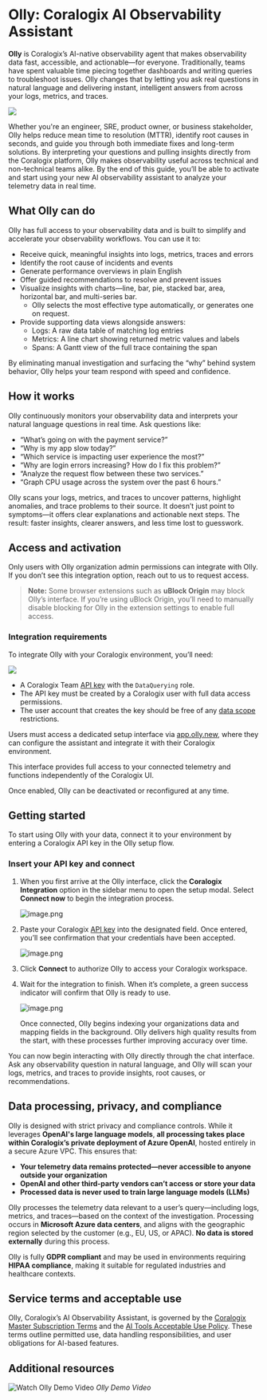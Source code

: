 # Olly: Coralogix AI Observability Assistant

**Olly** is Coralogix’s AI-native observability agent that makes observability data fast, accessible, and actionable—for everyone. Traditionally, teams have spent valuable time piecing together dashboards and writing queries to troubleshoot issues. Olly changes that by letting you ask real questions in natural language and delivering instant, intelligent answers from across your logs, metrics, and traces.

![](./images/olly-hero.png)

Whether you're an engineer, SRE, product owner, or business stakeholder, Olly helps reduce mean time to resolution (MTTR), identify root causes in seconds, and guide you through both immediate fixes and long-term solutions. By interpreting your questions and pulling insights directly from the Coralogix platform, Olly makes observability useful across technical and non-technical teams alike. By the end of this guide, you’ll be able to activate and start using your new AI observability assistant to analyze your telemetry data in real time.

## What Olly can do

Olly has full access to your observability data and is built to simplify and accelerate your observability workflows. 
You can use it to:

- Receive quick, meaningful insights into logs, metrics, traces and errors
- Identify the root cause of incidents and events
- Generate performance overviews in plain English
- Offer guided recommendations to resolve and prevent issues
- Visualize insights with charts—line, bar, pie, stacked bar, area, horizontal bar, and multi-series bar.
    - Olly selects the most effective type automatically, or generates one on request.
- Provide supporting data views alongside answers:
    - Logs: A raw data table of matching log entries
    - Metrics: A line chart showing returned metric values and labels
    - Spans: A Gantt view of the full trace containing the span

By eliminating manual investigation and surfacing the “why” behind system behavior, Olly helps your team respond with speed and confidence.

## How it works

Olly continuously monitors your observability data and interprets your natural language questions in real time. Ask questions like:

- “What’s going on with the payment service?”
- “Why is my app slow today?”
- “Which service is impacting user experience the most?”
- “Why are login errors increasing? How do I fix this problem?”
- “Analyze the request flow between these two services.”
- “Graph CPU usage across the system over the past 6 hours.”

Olly scans your logs, metrics, and traces to uncover patterns, highlight anomalies, and trace problems to their source. It doesn’t just point to symptoms—it offers clear explanations and actionable next steps. The result: faster insights, clearer answers, and less time lost to guesswork.

## Access and activation

Only users with Olly organization admin permissions can integrate with Olly.  If you don’t see this integration option, reach out to us to request access.

> **Note:** Some browser extensions such as **uBlock Origin** may block Olly’s interface. If you’re using uBlock Origin, you’ll need to manually disable blocking for Olly in the extension settings to enable full access.
> 

### Integration requirements

To integrate Olly with your Coralogix environment, you’ll need:

![](./images/team-key-cx-modal.png)

- A Coralogix Team [API key](https://coralogix.com/docs/user-guides/account-management/api-keys/api-keys/) with the `DataQuerying` role.
- The API key must be created by a Coralogix user with full data access permissions.
- The user account that creates the key should be free of any [data scope](https://coralogix.com/docs/user-guides/account-management/user-management/scopes/) restrictions.

Users must access a dedicated setup interface via [app.olly.new](https://olly.new/), where they can configure the assistant and integrate it with their Coralogix environment. 

This interface provides full access to your connected telemetry and functions independently of the Coralogix UI.

Once enabled, Olly can be deactivated or reconfigured at any time.

## Getting started

To start using Olly with your data, connect it to your environment by entering a Coralogix API key in the Olly setup flow.

### Insert your API key and connect

1. When you first arrive at the Olly interface, click the **Coralogix Integration** option in the sidebar menu to open the setup modal. Select **Connect now** to begin the integration process. 
    
    ![image.png](./images/olly-cx-integration-cta.png)
    
2. Paste your Coralogix [API key](https://coralogix.com/docs/user-guides/account-management/api-keys/api-keys/) into the designated field. Once entered, you’ll see confirmation that your credentials have been accepted.
    
    ![image.png](./images/olly-api-key-modal.png)
    
3. Click **Connect** to authorize Olly to access your Coralogix workspace.

4. Wait for the integration to finish. When it’s complete, a green success indicator will confirm that Olly is ready to use.
    
    ![image.png](./images/success-message.png)
    
    Once connected, Olly begins indexing your organizations data and mapping fields in the background. Olly delivers high quality results from the start, with these processes further improving accuracy over time. 
    

You can now begin interacting with Olly directly through the chat interface. Ask any observability question in natural language, and Olly will scan your logs, metrics, and traces to provide insights, root causes, or recommendations.

## Data processing, privacy, and compliance

Olly is designed with strict privacy and compliance controls. While it leverages **OpenAI's large language models**, **all processing takes place within Coralogix’s private deployment of Azure OpenAI**, hosted entirely in a secure Azure VPC. This ensures that:

- **Your telemetry data remains protected—never accessible to anyone outside your organization**
- **OpenAI and other third-party vendors can’t access or store your data**
- **Processed data is never used to train large language models (LLMs)**

Olly processes the telemetry data relevant to a user’s query—including logs, metrics, and traces—based on the context of the investigation. Processing occurs in **Microsoft Azure data centers**, and aligns with the geographic region selected by the customer (e.g., EU, US, or APAC). **No data is stored externally** during this process.

Olly is fully **GDPR compliant** and may be used in environments requiring **HIPAA compliance**, making it suitable for regulated industries and healthcare contexts.

## Service terms and acceptable use

Olly, Coralogix’s AI Observability Assistant, is governed by the [Coralogix Master Subscription Terms](https://coralogix.com/terms-conditions/) and the [AI Tools Acceptable Use Policy](https://coralogix.com/ai-tools-policy/). These terms outline permitted use, data handling responsibilities, and user obligations for AI-based features.

## Additional resources
![Watch Olly Demo Video](https://embed-ssl.wistia.com/deliveries/fd57abb5df92782e6183657a41d14689d9baf6df.jpg?image_play_button_size=2x&image_crop_resized=960x540&image_play_button_rounded=1&image_play_button_color=000000e0)
*Olly Demo Video*
